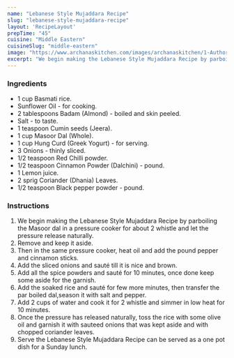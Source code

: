 ---
name: "Lebanese Style Mujaddara Recipe"
slug: "lebanese-style-mujaddara-recipe"
layout: 'RecipeLayout'
prepTime: "45"
cuisine: "Middle Eastern"
cuisineSlug: "middle-eastern"
image: "https://www.archanaskitchen.com/images/archanaskitchen/1-Author/sibyl_sunitha/Lebanese_Style_Mujaddara_Recipe_.jpg"
excerpt: "We begin making the Lebanese Style Mujaddara Recipe by parboiling the Masoor dal in a pressure cooker for about 2 whistle and let the pressure release naturally"
---

### Ingredients

- 1 cup Basmati rice.
- Sunflower Oil - for cooking.
- 2 tablespoons Badam (Almond) - boiled and skin peeled.
- Salt - to taste.
- 1 teaspoon Cumin seeds (Jeera).
- 1 cup Masoor Dal (Whole).
- 1 cup Hung Curd (Greek Yogurt) - for serving.
- 3 Onions - thinly sliced.
- 1/2 teaspoon Red Chilli powder.
- 1/2 teaspoon Cinnamon Powder (Dalchini) - pound.
- 1 Lemon juice.
- 2 sprig Coriander (Dhania) Leaves.
- 1/2 teaspoon Black pepper powder - pound.

### Instructions

1. We begin making the Lebanese Style Mujaddara Recipe by parboiling the Masoor dal in a pressure cooker for about 2 whistle and let the pressure release naturally.
1. Remove and keep it aside.
1. Then in the same pressure cooker, heat oil and add the pound pepper and cinnamon sticks.
1. Add the sliced onions and sauté till it is nice and brown.
1. Add all the spice powders and sauté for 10 minutes, once done keep some aside for the garnish.
1. Add the soaked rice and sauté for few more minutes, then transfer the par boiled dal,season it with salt and pepper.
1. Add 2 cups of water and cook it for 2 whistle and simmer in low heat for 10 minutes.
1. Once the pressure has released naturally, toss the rice with some olive oil and garnish it with sauteed onions that was kept aside and with chopped coriander leaves.
1. Serve the Lebanese Style Mujaddara Recipe can be served as a one pot dish for a Sunday lunch.
